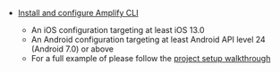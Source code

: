 - [Install and configure Amplify CLI](/gen1/[platform]/tools/cli/start/set-up-cli/)

  - An iOS configuration targeting at least iOS 13.0
  - An Android configuration targeting at least Android API level 24 (Android 7.0) or above
  - For a full example of please follow the [project setup walkthrough](/gen1/[platform]/prev/start/project-setup/create-application/)
